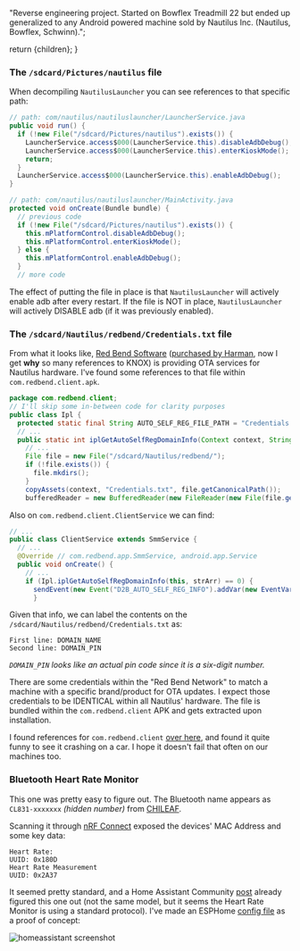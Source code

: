 
  "Reverse engineering project. Started on Bowflex Treadmill 22 but ended up generalized to any Android powered machine sold by Nautilus Inc. (Nautilus, Bowflex, Schwinn).";

  return <BaseProject title={title} description={description} imgSrc={imgSrc} imgAlt={imgAlt} pubDate={pubDate} link={link}>{children}</BaseProject>;
}

### The `/sdcard/Pictures/nautilus` file

When decompiling `NautilusLauncher` you can see references to that specific path:
```java
// path: com/nautilus/nautiluslauncher/LauncherService.java
public void run() {
  if (!new File("/sdcard/Pictures/nautilus").exists()) {
    LauncherService.access$000(LauncherService.this).disableAdbDebug();
    LauncherService.access$000(LauncherService.this).enterKioskMode();
    return;
  }
  LauncherService.access$000(LauncherService.this).enableAdbDebug();
}
```

```java
// path: com/nautilus/nautiluslauncher/MainActivity.java
protected void onCreate(Bundle bundle) {
  // previous code
  if (!new File("/sdcard/Pictures/nautilus").exists()) {
    this.mPlatformControl.disableAdbDebug();
    this.mPlatformControl.enterKioskMode();
  } else {
    this.mPlatformControl.enableAdbDebug();
  }
  // more code
```

The effect of putting the file in place is that `NautilusLauncher` will actively enable adb after every restart. If the file is NOT in place, `NautilusLauncher` will actively DISABLE adb (if it was previously enabled).


### The `/sdcard/Nautilus/redbend/Credentials.txt` file

From what it looks like, [Red Bend Software](https://en.wikipedia.org/wiki/Red_Bend_Software) ([purchased by Harman](https://news.harman.com/releases/harman-completes-acquisition-of-redbend), now I get **why** so many references to KNOX) is providing OTA services for Nautilus hardware. I've found some references to that file within `com.redbend.client.apk`.

```java
package com.redbend.client;
// I'll skip some in-between code for clarity purposes
public class Ipl {
  protected static final String AUTO_SELF_REG_FILE_PATH = "Credentials.txt";
  // ...
  public static int iplGetAutoSelfRegDomainInfo(Context context, String[] strArr) {
    // ...
    File file = new File("/sdcard/Nautilus/redbend/");
    if (!file.exists()) {
      file.mkdirs();
    }
    copyAssets(context, "Credentials.txt", file.getCanonicalPath());
    bufferedReader = new BufferedReader(new FileReader(new File(file.getAbsoluteFile(), "Credentials.txt")));

```

Also on `com.redbend.client.ClientService` we can find:

```java
// ...
public class ClientService extends SmmService {
  // ...
  @Override // com.redbend.app.SmmService, android.app.Service
  public void onCreate() {
    // ...
    if (Ipl.iplGetAutoSelfRegDomainInfo(this, strArr) == 0) {
      sendEvent(new Event("D2B_AUTO_SELF_REG_INFO").addVar(new EventVar("DMA_VAR_AUTO_SELF_REG_DOMAIN_NAME", strArr[0])).addVar(new EventVar("DMA_VAR_AUTO_SELF_REG_DOMAIN_PIN", strArr[1])));
      }
```

Given that info, we can label the contents on the `/sdcard/Nautilus/redbend/Credentials.txt` as:

```
First line: DOMAIN_NAME
Second line: DOMAIN_PIN
```

*`DOMAIN_PIN` looks like an actual pin code since it is a six-digit number.*

There are some credentials within the "Red Bend Network" to match a machine with a specific brand/product for OTA updates. I expect those credentials to be IDENTICAL within all Nautilus' hardware. The file is bundled within the `com.redbend.client` APK and gets extracted upon installation.


I found references for `com.redbend.client` [over here](https://www.mdxers.org/threads/com-redbend-clent-has-stopped.175897/), and found it quite funny to see it crashing on a car. I hope it doesn't fail that often on our machines too.


### Bluetooth Heart Rate Monitor

This one was pretty easy to figure out. The Bluetooth name appears as `CL831-xxxxxxx` *(hidden number)* from [CHILEAF](https://www.chileaf.com/PRODUCTS-DETAIL?product_id=183).

Scanning it through [nRF Connect](https://www.nordicsemi.com/Products/Development-tools/nRF-Connect-for-mobile) exposed the devices' MAC Address and some key data:
```
Heart Rate:
UUID: 0x180D
Heart Rate Measurement
UUID: 0x2A37
```

It seemed pretty standard, and a Home Assistant Community [post](https://community.home-assistant.io/t/ble-heartrate-monitor/300354/39) already figured this one out (not the same model, but it seems the Heart Rate Monitor is using a standard protocol). I've made an ESPHome [config file](https://github.com/SebastianBar/esphome-config-files/blob/master/bowflex-hr-monitor.yaml) as a proof of concept:

![homeassistant screenshot](/assets/images/fl3xbl0w/homeassistant-hr-sensor.png) 
